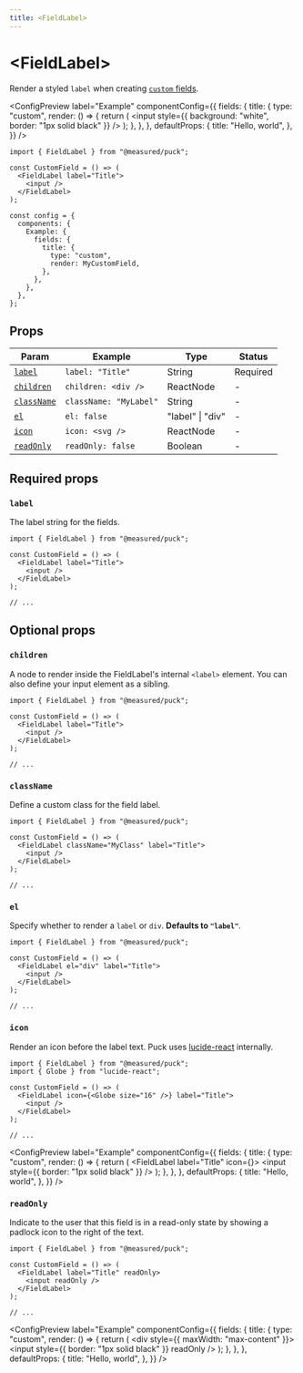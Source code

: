 ```yaml
---
title: <FieldLabel>
---
```



# \<FieldLabel\>

Render a styled `label` when creating [`custom` fields](/docs/api-reference/fields/custom).

<ConfigPreview
  label="Example"
  componentConfig={{
    fields: {
      title: {
        type: "custom",
        render: () => {
          return (
            <FieldLabel label="Title">
              <input
                style={{ background: "white", border: "1px solid black" }}
              />
            </FieldLabel>
          );
        },
      },
    },
    defaultProps: {
      title: "Hello, world",
    },
  }}
/>

```tsx {1,4-6} copy
import { FieldLabel } from "@measured/puck";

const CustomField = () => (
  <FieldLabel label="Title">
    <input />
  </FieldLabel>
);

const config = {
  components: {
    Example: {
      fields: {
        title: {
          type: "custom",
          render: MyCustomField,
        },
      },
    },
  },
};
```

## Props

| Param                     | Example                | Type             | Status   |
| ------------------------- | ---------------------- | ---------------- | -------- |
| [`label`](#label)         | `label: "Title"`       | String           | Required |
| [`children`](#children)   | `children: <div />`    | ReactNode        | -        |
| [`className`](#classname) | `className: "MyLabel"` | String           | -        |
| [`el`](#el)               | `el: false`            | "label" \| "div" | -        |
| [`icon`](#icon)           | `icon: <svg />`        | ReactNode        | -        |
| [`readOnly`](#readonly)   | `readOnly: false`      | Boolean          | -        |

## Required props

### `label`

The label string for the fields.

```tsx /label="Title"/ copy
import { FieldLabel } from "@measured/puck";

const CustomField = () => (
  <FieldLabel label="Title">
    <input />
  </FieldLabel>
);

// ...
```

## Optional props

### `children`

A node to render inside the FieldLabel's internal `<label>` element. You can also define your input element as a sibling.

```tsx {5} copy
import { FieldLabel } from "@measured/puck";

const CustomField = () => (
  <FieldLabel label="Title">
    <input />
  </FieldLabel>
);

// ...
```

### `className`

Define a custom class for the field label.

```tsx /className="MyClass"/ copy
import { FieldLabel } from "@measured/puck";

const CustomField = () => (
  <FieldLabel className="MyClass" label="Title">
    <input />
  </FieldLabel>
);

// ...
```

### `el`

Specify whether to render a `label` or `div`. **Defaults to `"label"`**.

```tsx /el="div"/ copy
import { FieldLabel } from "@measured/puck";

const CustomField = () => (
  <FieldLabel el="div" label="Title">
    <input />
  </FieldLabel>
);

// ...
```

### `icon`

Render an icon before the label text. Puck uses [lucide-react](https://lucide.dev/guide/packages/lucide-react) internally.

```tsx /icon={<Globe size="16" />}/ copy
import { FieldLabel } from "@measured/puck";
import { Globe } from "lucide-react";

const CustomField = () => (
  <FieldLabel icon={<Globe size="16" />} label="Title">
    <input />
  </FieldLabel>
);

// ...
```

<ConfigPreview
  label="Example"
  componentConfig={{
    fields: {
      title: {
        type: "custom",
        render: () => {
          return (
            <FieldLabel label="Title" icon={<Globe size="16" />}>
              <input style={{ border: "1px solid black" }} />
            </FieldLabel>
          );
        },
      },
    },
    defaultProps: {
      title: "Hello, world",
    },
  }}
/>

### `readOnly`

Indicate to the user that this field is in a read-only state by showing a padlock icon to the right of the text.

```tsx /readOnly/1 copy
import { FieldLabel } from "@measured/puck";

const CustomField = () => (
  <FieldLabel label="Title" readOnly>
    <input readOnly />
  </FieldLabel>
);

// ...
```

<ConfigPreview
  label="Example"
  componentConfig={{
    fields: {
      title: {
        type: "custom",
        render: () => {
          return (
            <div style={{ maxWidth: "max-content" }}>
              <FieldLabel label="Title" readOnly>
                <input style={{ border: "1px solid black" }} readOnly />
              </FieldLabel>
            </div>
          );
        },
      },
    },
    defaultProps: {
      title: "Hello, world",
    },
  }}
/>

